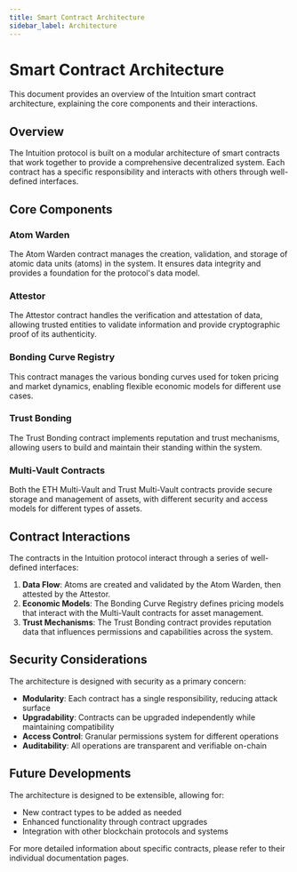 ```yaml
---
title: Smart Contract Architecture
sidebar_label: Architecture
---
```


# Smart Contract Architecture

This document provides an overview of the Intuition smart contract architecture, explaining the core components and their interactions.

## Overview

The Intuition protocol is built on a modular architecture of smart contracts that work together to provide a comprehensive decentralized system. Each contract has a specific responsibility and interacts with others through well-defined interfaces.

## Core Components

### Atom Warden

The Atom Warden contract manages the creation, validation, and storage of atomic data units (atoms) in the system. It ensures data integrity and provides a foundation for the protocol's data model.

### Attestor

The Attestor contract handles the verification and attestation of data, allowing trusted entities to validate information and provide cryptographic proof of its authenticity.

### Bonding Curve Registry

This contract manages the various bonding curves used for token pricing and market dynamics, enabling flexible economic models for different use cases.

### Trust Bonding

The Trust Bonding contract implements reputation and trust mechanisms, allowing users to build and maintain their standing within the system.

### Multi-Vault Contracts

Both the ETH Multi-Vault and Trust Multi-Vault contracts provide secure storage and management of assets, with different security and access models for different types of assets.

## Contract Interactions

The contracts in the Intuition protocol interact through a series of well-defined interfaces:

1. **Data Flow**: Atoms are created and validated by the Atom Warden, then attested by the Attestor.
2. **Economic Models**: The Bonding Curve Registry defines pricing models that interact with the Multi-Vault contracts for asset management.
3. **Trust Mechanisms**: The Trust Bonding contract provides reputation data that influences permissions and capabilities across the system.

## Security Considerations

The architecture is designed with security as a primary concern:

- **Modularity**: Each contract has a single responsibility, reducing attack surface
- **Upgradability**: Contracts can be upgraded independently while maintaining compatibility
- **Access Control**: Granular permissions system for different operations
- **Auditability**: All operations are transparent and verifiable on-chain

## Future Developments

The architecture is designed to be extensible, allowing for:

- New contract types to be added as needed
- Enhanced functionality through contract upgrades
- Integration with other blockchain protocols and systems

For more detailed information about specific contracts, please refer to their individual documentation pages. 